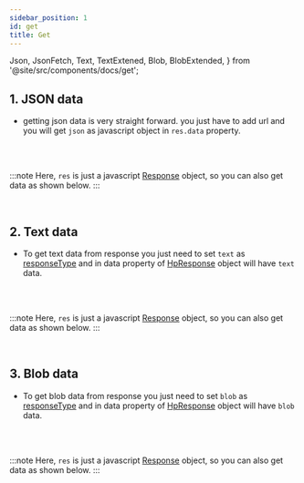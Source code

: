 ```yaml
---
sidebar_position: 1
id: get
title: Get
---
```


  Json,
  JsonFetch,
  Text,
  TextExtened,
  Blob,
  BlobExtended,
} from '@site/src/components/docs/get';

## 1. JSON data

- getting json data is very straight forward. you just have to add url and you will get `json` as javascript object in `res.data` property.

<Json />
<br />
<br />

:::note
Here, `res` is just a javascript [Response](https://developer.mozilla.org/en-US/docs/Web/API/Response) object, so you can also get data as shown below.
:::

<br />
<JsonFetch />

## 2. Text data

- To get text data from response you just need to set `text` as [responseType](../API/HttpOptions#responsetype) and in data property of [HpResponse](../API/HpResponse) object will have `text` data.

<Text />
<br />
<br />

:::note
Here, `res` is just a javascript [Response](https://developer.mozilla.org/en-US/docs/Web/API/Response) object, so you can also get data as shown below.
:::

<br />
<TextExtened />

## 3. Blob data

- To get blob data from response you just need to set `blob` as [responseType](../API/HttpOptions#responsetype) and in data property of [HpResponse](../API/HpResponse) object will have `blob` data.

<Blob />
<br />
<br />

:::note
Here, `res` is just a javascript [Response](https://developer.mozilla.org/en-US/docs/Web/API/Response) object, so you can also get data as shown below.
:::

<br />
<BlobExtended />
